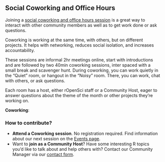 ## Social Coworking and Office Hours {#coworking}

Joining a [social coworking and office hours session](https://ropensci.org/blog/2021/08/17/coworking-sessions/) is a great way to interact with other community members as well as to get work done or
ask questions. 

Coworking is working at the same time, with others, but on different projects. 
It helps with networking, reduces social isolation, and increases accountability.

These sessions are informal 2hr meetings online, start with introductions and are followed by two 40min coworking sessions, inter spaced with a small break and scavenger hunt. 
During coworking, you can work quietly in the "Quiet" room, or hangout in the "Noisy" room. 
There, you can work, chat with others, or ask questions. 

Each room has a host, either rOpenSci staff or a Community Host, eager to answer
questions about the theme of the month or other projects they're working on. 

**Coworking**: 

### How to contribute? 

*   **Attend a Coworking session**. No registration required. Find information about our next session on the [Events page](https://ropensci.org/events/). 
*   Want to **join as a Community Host**? Have some interesting R topics you'd like to talk about and help others with? Contact our Community Manager via our [contact form](https://ropensci.org/contact/).
